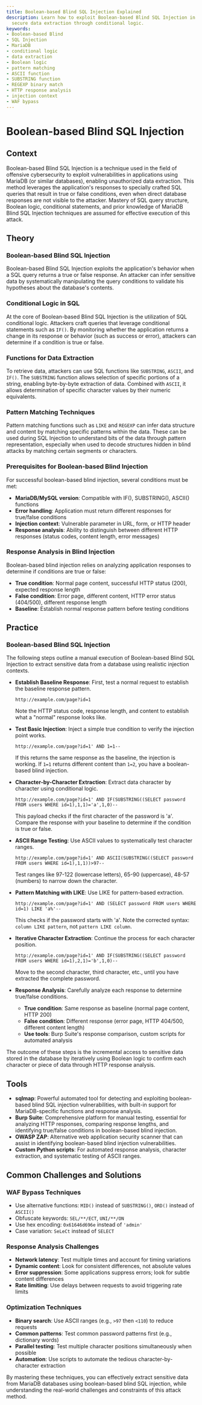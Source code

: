 ```yaml
---
title: Boolean-based Blind SQL Injection Explained
description: Learn how to exploit Boolean-based Blind SQL Injection in MariaDB for
  secure data extraction through conditional logic.
keywords:
- Boolean-based Blind
- SQL Injection
- MariaDB
- conditional logic
- data extraction
- Boolean logic
- pattern matching
- ASCII function
- SUBSTRING function
- REGEXP binary match
- HTTP response analysis
- injection context
- WAF bypass
---
```


# Boolean-based Blind SQL Injection

## Context

Boolean-based Blind SQL Injection is a technique used in the field of offensive cybersecurity to exploit vulnerabilities in applications using MariaDB (or similar databases), enabling unauthorized data extraction. This method leverages the application's responses to specially crafted SQL queries that result in true or false conditions, even when direct database responses are not visible to the attacker. Mastery of SQL query structure, Boolean logic, conditional statements, and prior knowledge of MariaDB Blind SQL Injection techniques are assumed for effective execution of this attack.

## Theory

### Boolean-based Blind SQL Injection

Boolean-based Blind SQL Injection exploits the application's behavior when a SQL query returns a true or false response. An attacker can infer sensitive data by systematically manipulating the query conditions to validate his hypotheses about the database's contents.

### Conditional Logic in SQL

At the core of Boolean-based Blind SQL Injection is the utilization of SQL conditional logic. Attackers craft queries that leverage conditional statements such as `IF()`. By monitoring whether the application returns a change in its response or behavior (such as success or error), attackers can determine if a condition is true or false.

### Functions for Data Extraction

To retrieve data, attackers can use SQL functions like `SUBSTRING`, `ASCII`, and `IF()`. The `SUBSTRING` function allows selection of specific portions of a string, enabling byte-by-byte extraction of data. Combined with `ASCII`, it allows determination of specific character values by their numeric equivalents.

### Pattern Matching Techniques

Pattern matching functions such as `LIKE` and `REGEXP` can infer data structure and content by matching specific patterns within the data. These can be used during SQL Injection to understand bits of the data through pattern representation, especially when used to decode structures hidden in blind attacks by matching certain segments or characters.

### Prerequisites for Boolean-based Blind Injection

For successful boolean-based blind injection, several conditions must be met:
- **MariaDB/MySQL version**: Compatible with IF(), SUBSTRING(), ASCII() functions
- **Error handling**: Application must return different responses for true/false conditions
- **Injection context**: Vulnerable parameter in URL, form, or HTTP header
- **Response analysis**: Ability to distinguish between different HTTP responses (status codes, content length, error messages)

### Response Analysis in Blind Injection

Boolean-based blind injection relies on analyzing application responses to determine if conditions are true or false:
- **True condition**: Normal page content, successful HTTP status (200), expected response length
- **False condition**: Error page, different content, HTTP error status (404/500), different response length
- **Baseline**: Establish normal response pattern before testing conditions

## Practice

### Boolean-based Blind SQL Injection

The following steps outline a manual execution of Boolean-based Blind SQL Injection to extract sensitive data from a database using realistic injection contexts.

- **Establish Baseline Response**: First, test a normal request to establish the baseline response pattern.

    ```http
    http://example.com/page?id=1
    ```

    Note the HTTP status code, response length, and content to establish what a "normal" response looks like.

- **Test Basic Injection**: Inject a simple true condition to verify the injection point works.

    ```http
    http://example.com/page?id=1' AND 1=1--
    ```

    If this returns the same response as the baseline, the injection is working. If `1=1` returns different content than `1=2`, you have a boolean-based blind injection.

- **Character-by-Character Extraction**: Extract data character by character using conditional logic.

    ```http
    http://example.com/page?id=1' AND IF(SUBSTRING((SELECT password FROM users WHERE id=1),1,1)='a',1,0)--
    ```

    This payload checks if the first character of the password is 'a'. Compare the response with your baseline to determine if the condition is true or false.

- **ASCII Range Testing**: Use ASCII values to systematically test character ranges.

    ```http
    http://example.com/page?id=1' AND ASCII(SUBSTRING((SELECT password FROM users WHERE id=1),1,1))>97--
    ```

    Test ranges like 97-122 (lowercase letters), 65-90 (uppercase), 48-57 (numbers) to narrow down the character.

- **Pattern Matching with LIKE**: Use LIKE for pattern-based extraction.

    ```http
    http://example.com/page?id=1' AND (SELECT password FROM users WHERE id=1) LIKE 'a%'--
    ```

    This checks if the password starts with 'a'. Note the corrected syntax: `column LIKE pattern`, not `pattern LIKE column`.

- **Iterative Character Extraction**: Continue the process for each character position.

    ```http
    http://example.com/page?id=1' AND IF(SUBSTRING((SELECT password FROM users WHERE id=1),2,1)='b',1,0)--
    ```

    Move to the second character, third character, etc., until you have extracted the complete password.

- **Response Analysis**: Carefully analyze each response to determine true/false conditions.

    - **True condition**: Same response as baseline (normal page content, HTTP 200)
    - **False condition**: Different response (error page, HTTP 404/500, different content length)
    - **Use tools**: Burp Suite's response comparison, custom scripts for automated analysis

The outcome of these steps is the incremental access to sensitive data stored in the database by iteratively using Boolean logic to confirm each character or piece of data through HTTP response analysis.

## Tools

- **sqlmap**: Powerful automated tool for detecting and exploiting boolean-based blind SQL injection vulnerabilities, with built-in support for MariaDB-specific functions and response analysis.
- **Burp Suite**: Comprehensive platform for manual testing, essential for analyzing HTTP responses, comparing response lengths, and identifying true/false conditions in boolean-based blind injection.
- **OWASP ZAP**: Alternative web application security scanner that can assist in identifying boolean-based blind injection vulnerabilities.
- **Custom Python scripts**: For automated response analysis, character extraction, and systematic testing of ASCII ranges.

## Common Challenges and Solutions

### WAF Bypass Techniques
- Use alternative functions: `MID()` instead of `SUBSTRING()`, `ORD()` instead of `ASCII()`
- Obfuscate keywords: `SEL/**/ECT`, `UNI/**/ON`
- Use hex encoding: `0x61646d696e` instead of `'admin'`
- Case variation: `SeLeCt` instead of `SELECT`

### Response Analysis Challenges
- **Network latency**: Test multiple times and account for timing variations
- **Dynamic content**: Look for consistent differences, not absolute values
- **Error suppression**: Some applications suppress errors; look for subtle content differences
- **Rate limiting**: Use delays between requests to avoid triggering rate limits

### Optimization Techniques
- **Binary search**: Use ASCII ranges (e.g., `>97` then `<110`) to reduce requests
- **Common patterns**: Test common password patterns first (e.g., dictionary words)
- **Parallel testing**: Test multiple character positions simultaneously when possible
- **Automation**: Use scripts to automate the tedious character-by-character extraction

By mastering these techniques, you can effectively extract sensitive data from MariaDB databases using boolean-based blind SQL injection, while understanding the real-world challenges and constraints of this attack method.
